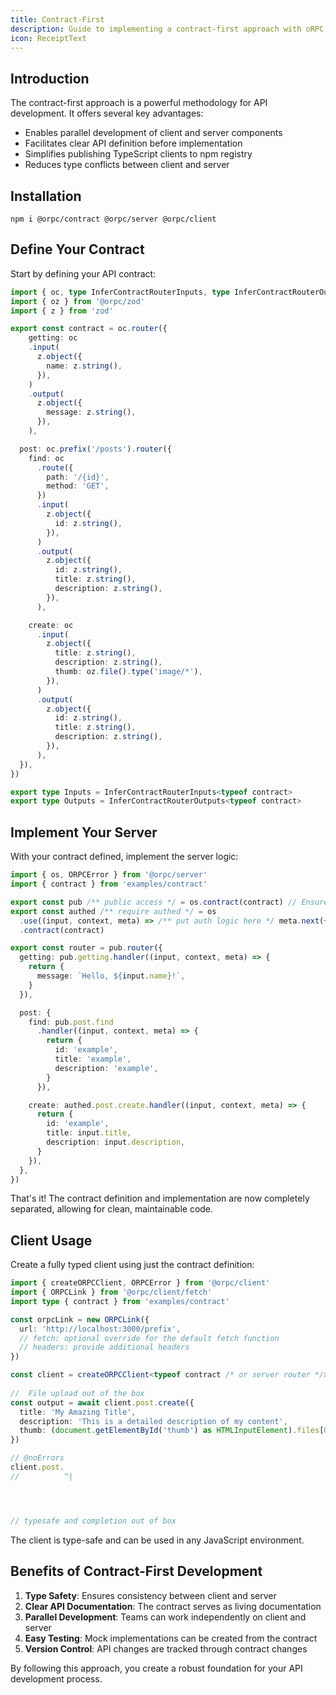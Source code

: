 ```yaml
---
title: Contract-First
description: Guide to implementing a contract-first approach with oRPC
icon: ReceiptText
---
```


## Introduction

The contract-first approach is a powerful methodology for API development. It offers several key advantages:
- Enables parallel development of client and server components
- Facilitates clear API definition before implementation
- Simplifies publishing TypeScript clients to npm registry
- Reduces type conflicts between client and server

## Installation

```package-install
npm i @orpc/contract @orpc/server @orpc/client
```

## Define Your Contract

Start by defining your API contract:

```ts twoslash
import { oc, type InferContractRouterInputs, type InferContractRouterOutputs } from '@orpc/contract'
import { oz } from '@orpc/zod'
import { z } from 'zod'

export const contract = oc.router({
    getting: oc
    .input(
      z.object({
        name: z.string(),
      }),
    )
    .output(
      z.object({
        message: z.string(),
      }),
    ),

  post: oc.prefix('/posts').router({
    find: oc
      .route({
        path: '/{id}',
        method: 'GET',
      })
      .input(
        z.object({
          id: z.string(),
        }),
      )
      .output(
        z.object({
          id: z.string(),
          title: z.string(),
          description: z.string(),
        }),
      ),

    create: oc
      .input(
        z.object({
          title: z.string(),
          description: z.string(),
          thumb: oz.file().type('image/*'),
        }),
      )
      .output(
        z.object({
          id: z.string(),
          title: z.string(),
          description: z.string(),
        }),
      ),
  }),
})

export type Inputs = InferContractRouterInputs<typeof contract>
export type Outputs = InferContractRouterOutputs<typeof contract>
```

## Implement Your Server

With your contract defined, implement the server logic:

```ts twoslash
import { os, ORPCError } from '@orpc/server'
import { contract } from 'examples/contract'

export const pub /** public access */ = os.contract(contract) // Ensure every implement must be match contract
export const authed /** require authed */ = os
  .use((input, context, meta) => /** put auth logic here */ meta.next({}))
  .contract(contract)

export const router = pub.router({
  getting: pub.getting.handler((input, context, meta) => {
    return {
      message: `Hello, ${input.name}!`,
    }
  }),

  post: {
    find: pub.post.find
      .handler((input, context, meta) => {
        return {
          id: 'example',
          title: 'example',
          description: 'example',
        }
      }),

    create: authed.post.create.handler((input, context, meta) => {
      return {
        id: 'example',
        title: input.title,
        description: input.description,
      }
    }),
  },
})
```

That's it! The contract definition and implementation are now completely separated, allowing for clean, maintainable code.

## Client Usage

Create a fully typed client using just the contract definition:

```ts twoslash
import { createORPCClient, ORPCError } from '@orpc/client'
import { ORPCLink } from '@orpc/client/fetch'
import type { contract } from 'examples/contract'

const orpcLink = new ORPCLink({
  url: 'http://localhost:3000/prefix',
  // fetch: optional override for the default fetch function
  // headers: provide additional headers
})

const client = createORPCClient<typeof contract /* or server router */>(orpcLink)
 
//  File upload out of the box
const output = await client.post.create({
  title: 'My Amazing Title',
  description: 'This is a detailed description of my content',
  thumb: (document.getElementById('thumb') as HTMLInputElement).files[0]!,
})

// @noErrors
client.post.
//          ^|




// typesafe and completion out of box
```

The client is type-safe and can be used in any JavaScript environment.

## Benefits of Contract-First Development

1. **Type Safety**: Ensures consistency between client and server
2. **Clear API Documentation**: The contract serves as living documentation
3. **Parallel Development**: Teams can work independently on client and server
4. **Easy Testing**: Mock implementations can be created from the contract
5. **Version Control**: API changes are tracked through contract changes

By following this approach, you create a robust foundation for your API development process.